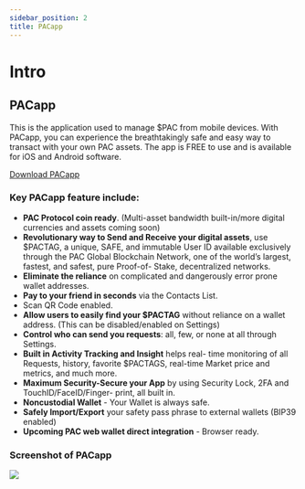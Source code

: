 ```yaml
---
sidebar_position: 2
title: PACapp
---
```

# Intro

## PACapp

This is the application used to manage $PAC from mobile devices. With PACapp, you can experience the breathtakingly safe and easy way to transact with your own PAC assets. The app is FREE to use and is available for iOS and Android software.


[Download PACapp](https://pacprotocol.com/network-product/pacapp)

### Key PACapp feature include:

* **PAC Protocol coin ready**. (Multi-asset bandwidth built-in/more digital currencies and assets coming soon)
* **Revolutionary way to Send and Receive your digital assets**, use $PACTAG, a unique, SAFE, and immutable User ID available exclusively through the PAC Global Blockchain Network, one of the world’s largest, fastest, and safest, pure Proof-of- Stake, decentralized networks.
* **Eliminate the reliance** on complicated and dangerously error prone wallet addresses.
* **Pay to your friend in seconds** via the Contacts List.
* Scan QR Code enabled.
* **Allow users to easily find your $PACTAG** without reliance on a wallet address. (This can be disabled/enabled on Settings)
* **Control who can send you requests**: all, few, or none at all through Settings.
* **Built in Activity Tracking and Insight** helps real- time monitoring of all Requests, history, favorite $PACTAGS, real-time Market price and metrics, and much more.
* **Maximum Security-Secure your App** by using Security Lock, 2FA and TouchID/FaceID/Finger- print, all built in.
* **Noncustodial Wallet** - Your Wallet is always safe.
* **Safely Import/Export** your safety pass phrase to external wallets (BIP39 enabled)
* **Upcoming PAC web wallet direct integration** - Browser ready.

### Screenshot of PACapp

<div class="center">
<img class="max" src="/img/screenshot/pacapp.png"/>
</div>